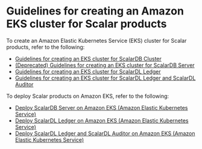 # Guidelines for creating an Amazon EKS cluster for Scalar products

To create an Amazon Elastic Kubernetes Service (EKS) cluster for Scalar products, refer to the following:

* [Guidelines for creating an EKS cluster for ScalarDB Cluster](CreateEKSClusterForScalarDBCluster.mdx)
* [(Deprecated) Guidelines for creating an EKS cluster for ScalarDB Server](CreateEKSClusterForScalarDB.mdx)
* [Guidelines for creating an EKS cluster for ScalarDL Ledger](CreateEKSClusterForScalarDL.mdx)
* [Guidelines for creating an EKS cluster for ScalarDL Ledger and ScalarDL Auditor](CreateEKSClusterForScalarDLAuditor.mdx)

To deploy Scalar products on Amazon EKS, refer to the following:

* [Deploy ScalarDB Server on Amazon EKS (Amazon Elastic Kubernetes Service)](ManualDeploymentGuideScalarDBServerOnEKS.mdx)
* [Deploy ScalarDL Ledger on Amazon EKS (Amazon Elastic Kubernetes Service)](ManualDeploymentGuideScalarDLOnEKS.mdx)
* [Deploy ScalarDL Ledger and ScalarDL Auditor on Amazon EKS (Amazon Elastic Kubernetes Service)](ManualDeploymentGuideScalarDLAuditorOnEKS.mdx)
